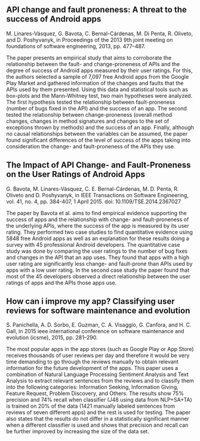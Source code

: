 ## API change and fault proneness: A threat to the success of Android apps
M. Linares-Vásquez, G. Bavota, C. Bernal-Cárdenas, M. Di Penta, R. Oliveto, and D. Poshyvanyk, in Proceedings of the 2013 9th joint meeting on foundations of software engineering, 2013, pp. 477–487.

The paper presents an empirical study that aims to corroborate the relationship between the fault- and change-proneness of APIs and the degree of success of Android apps measured by their user ratings. For this, the authors selected a sample of 7,097 free Android apps from the Google Play Market and gathered information of the changes and faults that the APIs used by them presented. Using this data and statistical tools such as box-plots and the Mann-Whitney test, two main hypotheses were analyzed. The first hypothesis tested the relationship between fault-proneness (number of bugs fixed in the API) and the success of an app. The second tested the relationship between change-proneness (overall method changes, changes in method signatures and changes to the set of exceptions thrown by methods) and the success of an app. 
Finally, although no causal relationships between the variables can be assumed, the paper found significant differences of the level of success of the apps taking into consideration the change- and fault-proneness of the APIs they use. 

## The Impact of API Change- and Fault-Proneness on the User Ratings of Android Apps
G. Bavota, M. Linares-Vásquez, C. E. Bernal-Cárdenas, M. D. Penta, R. Oliveto and D. Poshyvanyk, in IEEE Transactions on Software Engineering, vol. 41, no. 4, pp. 384-407, 1 April 2015.
doi: 10.1109/TSE.2014.2367027


The paper by Bavota et al. aims to find empirical evidence supporting the success of apps and the relationship with change- and fault-proneness of the underlying APIs, where the success of the app is measured by its user rating. They performed two case studies to find quantitative evidence using 5848 free Android apps as well as an explanation for these results doing a survey with 45 professional Android developers. The quantitative case study was done by comparing the user ratings to the number of bug fixes and changes in the API that an app uses. They found that apps with a high user rating are significantly less change- and fault-prone than APIs used by apps with a low user rating. In the second case study the paper found that most of the 45 developers observed a direct relationship between the user ratings of apps and the APIs those apps use.

## How can i improve my app? Classifying user reviews for software maintenance and evolution
S. Panichella, A. D. Sorbo, E. Guzman, C. A. Visaggio, G. Canfora, and H. C. Gall, in 2015 ieee international conference on software maintenance and evolution (icsme), 2015, pp. 281–290.

The most popular apps in the app stores (such as Google Play or App Store) receives thousands of user reviews per day and therefore it would be very time demanding to go through the reviews manually to obtain relevant information for the future development of the apps. This paper uses a combination of Natural Language Processing Sentiment Analysis and Text Analysis to extract relevant sentences from the reviews and to classify them into the following categories: Information Seeking, Information Giving, Feature Request, Problem Discovery, and Others. The results show 75% precision and 74% recall when classifier (J48 using data from NLP+SA+TA) is trained on 20% of the data (1421 manually labeled sentences from reviews of seven different apps) and the rest is used for testing. The paper also states that the results do not differ in a statistically significant manner when a different classifier is used and shows that precision and recall can be further improved by increasing the size of the data set.

